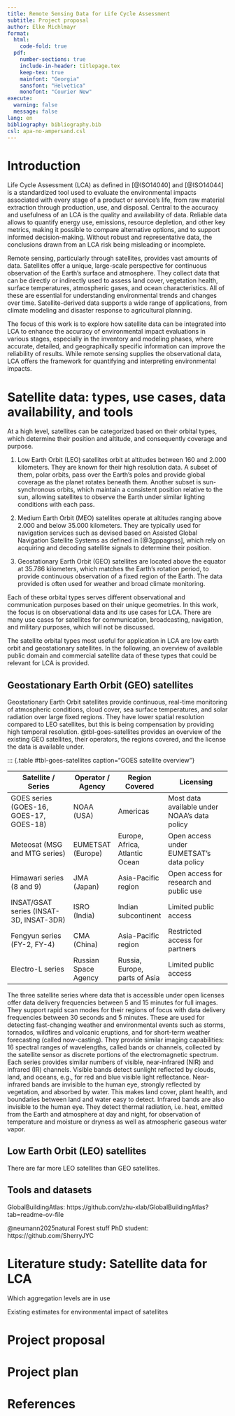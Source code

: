 ```yaml
---
title: Remote Sensing Data for Life Cycle Assessment
subtitle: Project proposal
author: Elke Michlmayr
format:
  html:
    code-fold: true
  pdf:
    number-sections: true
    include-in-header: titlepage.tex
    keep-tex: true
    mainfont: "Georgia"
    sansfont: "Helvetica"
    monofont: "Courier New"
execute:
  warning: false
  message: false
lang: en
bibliography: bibliography.bib
csl: apa-no-ampersand.csl
---
```


```{=latex}
\section*{Abstract}
The aim of this work is to create a project proposal to demonstrate ability as a student to get an overview of a research field, summarize the findings, identify a gap in the existing knowledge, define a research question, and a project plan to tackle it. 

The chosen topic is using remote sensing, in particular satellite data, for life cycle assessments (LCAs). In the first part of the paper, a literature study of the state of the art is performed. As the outcome of this study, a research gap is identified. Based on that, a proposed project to close the gap will be developed and described in detail. The final part of the paper includes a project plan.
```

# Introduction

Life Cycle Assessment (LCA) as defined in [@ISO14040] and [@ISO14044] is a standardized tool used to evaluate the environmental impacts associated with every stage of a product or service's life, from raw material extraction through production, use, and disposal. Central to the accuracy and usefulness of an LCA is the quality and availability of data. Reliable data allows to quantify energy use, emissions, resource depletion, and other key metrics, making it possible to compare alternative options, and to support informed decision-making. Without robust and representative data, the conclusions drawn from an LCA risk being misleading or incomplete.

Remote sensing, particularly through satellites, provides vast amounts of data. Satellites offer a unique, large-scale perspective for continuous observation of the Earth's surface and atmosphere. They collect data that can be directly or indirectly used to assess land cover, vegetation health, surface temperatures, atmospheric gases, and ocean characteristics. All of these are essential for understanding environmental trends and changes over time. Satellite-derived data supports a wide range of applications, from climate modeling and disaster response to agricultural planning.

The focus of this work is to explore how satellite data can be integrated into LCA to enhance the accuracy of environmental impact evaluations in various stages, especially in the inventory and modeling phases, where accurate, detailed, and geographically specific information can improve the reliability of results. While remote sensing supplies the observational data, LCA offers the framework for quantifying and interpreting environmental impacts.

# Satellite data: types, use cases, data availability, and tools

At a high level, satellites can be categorized based on their orbital types, which determine their position and altitude, and consequently coverage and purpose. 

1. Low Earth Orbit (LEO) satellites orbit at altitudes between 160 and 2.000 kilometers. They are known for their high resolution data. A subset of them, polar orbits, pass over the Earth's poles and provide global coverage as the planet rotates beneath them. Another subset is sun-synchronous orbits, which maintain a consistent position relative to the sun, allowing satellites to observe the Earth under similar lighting conditions with each pass. 

1. Medium Earth Orbit (MEO) satellites operate at altitudes ranging above 2.000 and below 35.000 kilometers. They are typically used for navigation services such as devised based on Assisted Global Navigation Satellite Systems as defined in [@3gppagnss], which rely on acquiring and decoding satellite signals to determine their position. 

1. Geostationary Earth Orbit (GEO) satellites are located above the equator at  35.786 kilometers, which matches the Earth's rotation period, to provide continuous observation of a fixed region of the Earth. The data provided is often used for weather and broad climate monitoring.

Each of these orbital types serves different observational and communication purposes based on their unique geometries. In this work, the focus is on observational data and its use cases for LCA. There are many use cases for satellites for communication, broadcasting, navigation, and military purposes, which will not be discussed.

The satellite orbital types most useful for application in LCA are low earth orbit and geostationary satellites. In the following, an overview of available public domain and commercial satellite data of these types that could be relevant for LCA is provided.

## Geostationary Earth Orbit (GEO) satellites

Geostationary Earth Orbit satellites provide continuous, real-time monitoring of atmospheric conditions, cloud cover, sea surface temperatures, and solar radiation over large fixed regions. They have lower spatial resolution compared to LEO satellites, but this is being compensation by providing high temporal resolution. @tbl-goes-satellites provides an overview of the existing GEO satellites, their operators, the regions covered, and the license the data is available under.

::: {.table #tbl-goes-satellites caption="GOES satellite overview"}

| Satellite / Series                             | Operator / Agency    | Region Covered                 | Licensing                                     |
| ---------------------------------------------- | -------------------- | ------------------------------ |---------------------------------------------- |
| GOES series (GOES-16, GOES-17, GOES-18)        | NOAA (USA)           | Americas                       | Most data available under NOAA's data policy  |
| Meteosat (MSG and MTG series)                  | EUMETSAT (Europe)    | Europe, Africa, Atlantic Ocean | Open access under EUMETSAT’s data policy      |
| Himawari series (8 and 9)                      | JMA (Japan)          | Asia-Pacific region            | Open access for research and public use       |
| INSAT/GSAT series (INSAT-3D, INSAT-3DR)        | ISRO (India)         | Indian subcontinent            | Limited public access                         |
| Fengyun series (FY-2, FY-4)                    | CMA (China)          | Asia-Pacific region            | Restricted access for partners                |
| Electro-L series                               | Russian Space Agency | Russia, Europe, parts of Asia  | Limited public access                         |

The three satellite series where data that is accessible under open licenses offer data delivery frequencies between 5 and 15 minutes for full images. They support rapid scan modes for their regions of focus with data delivery frequencies between 30 seconds and 5 minutes. These are used for detecting fast-changing weather and environmental events such as storms, tornados, wildfires and volcanic eruptions, and for short-term weather forecasting (called now-casting). They provide similar imaging capabilities: 16 spectral ranges of wavelengths, called bands or channels, collected by the satellite sensor as discrete portions of the electromagnetic spectrum. Each series provides similar numbers of visible, near-infrared (NIR) and infrared (IR) channels. Visible bands detect sunlight reflected by clouds, land, and oceans, e.g., for red and blue visible light reflectance. Near-infrared bands are invisible to the human eye, strongly reflected by vegetation, and absorbed by water. This makes land cover, plant health, and boundaries between land and water easy to detect. Infrared bands are also invisible to the human eye. They detect thermal radiation, i.e. heat, emitted from the Earth and atmosphere at day and night, for observation of temperature and moisture or dryness as well as atmospheric gaseous water vapor.

## Low Earth Orbit (LEO) satellites

There are far more LEO satellites than GEO satellites.

## Tools and datasets

GlobalBuildingAtlas: https://github.com/zhu-xlab/GlobalBuildingAtlas?tab=readme-ov-file

@neumann2025natural Forest stuff PhD student: https://github.com/SherryJYC



# Literature study: Satellite data for LCA

Which aggregation levels are in use

Existing estimates for environmental impact of satellites

# Project proposal

# Project plan

# References